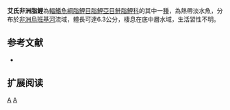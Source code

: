 {{Speciesbox 
| genus = Brycinus  
| species = tumbensis
| status = DD
| status_system = IUCN3.1
| authority =  [[Fowler|Fowler]], 1936
| synonyms = *''Alestes abeli''<br /><small>Fowler, 1936</small>
*''Alestopetersius abeli''<br /><small>Fowler, 1936</small>
*''Phenacogrammus abeli''<br /><small>Fowler, 1936</small>
}}
'''艾氏非洲脂鯉'''為[[輻鰭魚綱|輻鰭魚綱]][[脂鯉目|脂鯉目]][[脂鯉亞目|脂鯉亞目]][[鮭脂鯉科|鮭脂鯉科]]的其中一[[種|種]]，為熱帶淡水魚，分布於[[非洲|非洲]][[烏班基河|烏班基河]]流域，體長可達6.3公分，棲息在底中層水域，生活習性不明。

==参考文献==
{{refbegin}}
*{{FishBase_species|genus=Brycinus|species=abeli |year=2014|month=1}}
{{refend}}

== 扩展阅读 ==
{{refbegin}}
{{wikispecies-inline|Brycinus abeli|艾氏非洲脂鯉}}
{{refend}}

{{Taxonbar|from=Q7734291}}

[[Category:IUCN红色名录数据缺乏物种|A]]
[[Category:非洲脂鯉屬|A]]


{{魚類小作品}}